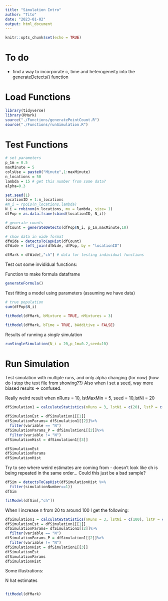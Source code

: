 ```yaml
---
title: "Simulation Intro"
author: "Tito"
date: "2023-01-02"
output: html_document
---
```


```r
knitr::opts_chunk$set(echo = TRUE)
```

# To do

- find a way to incorporate c, time and heterogeneity into the generateDetects() function

# Load Functions
```r
library(tidyverse)
library(RMark)
source("./Functions/generatePointCount.R")
source("./Functions/runSimulation.R")
```


# Test Functions
```r
# set parameters
p_1m = 0.5  
maxMinute = 5
colsUse = paste0("Minute",1:maxMinute)
n_locations = 50
lambda = 15 # get this number from some data?
alpha=0.3

set.seed(1)
locationID = 1:n_locations
#N_i = rpois(n_locations,lambda)
N_i = rnbinom(n_locations, mu = lambda, size= 1)
dfPop = as.data.frame(cbind(locationID, N_i))

# generate counts
dfCount = generateDetects(dfPop$N_i, p_1m,maxMinute,10)

# show data in wide format
dfWide = detectsToCapHist(dfCount)
dfWide = left_join(dfWide, dfPop, by = "locationID")

dfMark = dfWide[,"ch"] # data for testing individual functions
```

Test out some invididual functions:

Function to make formula dataframe
```r
generateFormula()
```
Test fitting a model using parameters (assuming we have data)

```r
# true population
sum(dfPop$N_i)
```

```r
fitModel(dfMark, bMixture = TRUE, nMixtures = 3)
```

```r
fitModel(dfMark, bTime = TRUE, bAdditive = FALSE)
```


Results of running a *single* simulation
```r
runSingleSimulation(N_i = 20,p_1m=0.2,seed=10)
```

# Run Simulation

Test simulation with multiple runs, and only alpha changing (for now) (how do i stop the text file from showing??)
Also when i set a seed, way more biased results -> confused.

Really weird result when nRuns = 10, lstMaxMin = 5, seed = 10,lstNi = 20
```r
dfSimulation1 = calculateStatistics(nRuns = 3, lstNi = c(20), lstP = c(0.2), lstAlpha = c(0,0.1,0.3),lstMaxMin = c(5),seed=10)
```


```r
dfSimulationEst = dfSimulation1[[1]]
dfSimulationParams= dfSimulation1[[2]]%>%
  filter(variable == "N")
dfSimulationParams_P = dfSimulation1[[2]]%>%
  filter(variable != "N")
dfSimulationHist = dfSimulation1[[3]]
```

```r
dfSimulationEst
dfSimulationParams
dfSimulationHist
```

Try to see where weird estimates are coming from - doesn't look like ch is being repeated 
in the same order...
Could this just be a bad sample?
```r
dfSim = detectsToCapHist(dfSimulationHist %>%
  filter(simulationNumber==1))
dfSim

fitModel(dfSim[,"ch"])
```

When I increase n from 20 to around 100 I get the following:
```r
dfSimulation1 = calculateStatistics(nRuns = 3, lstNi = c(100), lstP = c(0.2), lstAlpha = c(0,0.1,0.3),lstMaxMin = c(5),seed=10)
dfSimulationEst = dfSimulation1[[1]]
dfSimulationParams= dfSimulation1[[2]]%>%
  filter(variable == "N")
dfSimulationParams_P = dfSimulation1[[2]]%>%
  filter(variable != "N")
dfSimulationHist = dfSimulation1[[3]]
dfSimulationEst
dfSimulationParams
dfSimulationHist
```

Some illustrations:

N hat estimates

```r

```


```r
fitModel(dfMark)
```



